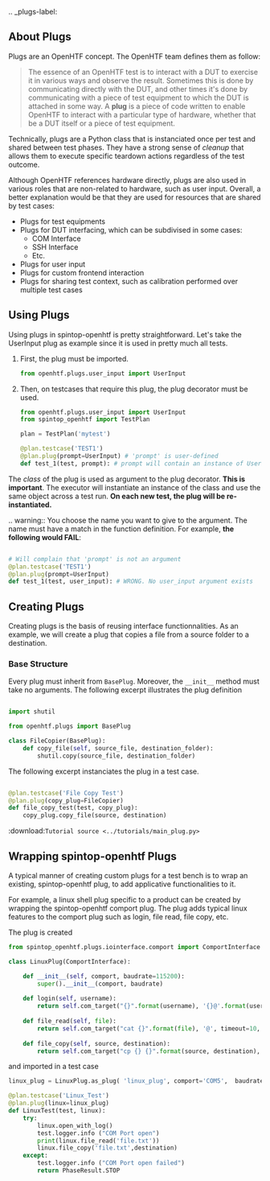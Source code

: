.. _plugs-label:

## About Plugs

Plugs are an OpenHTF concept. The OpenHTF team defines them as follow:

> The essence of an OpenHTF test is to interact with a DUT to exercise it in various ways and observe the result. Sometimes this is done by communicating directly with the DUT, and other times it's done by communicating with a piece of test equipment to which the DUT is attached in some way. A **plug** is a piece of code written to enable OpenHTF to interact with a particular type of hardware, whether that be a DUT itself or a piece of test equipment.

Technically, plugs are a Python class that is instanciated once per test and shared between test phases. They have a strong sense of *cleanup* that allows them to execute specific teardown actions regardless of the test outcome.

Although OpenHTF references hardware directly, plugs are also used in various roles that are non-related to hardware, such as user input. Overall, a better explanation would be that they are used for resources that are shared by test cases:

- Plugs for test equipments
- Plugs for DUT interfacing, which can be subdivised in some cases:
    - COM Interface
    - SSH Interface
    - Etc.
- Plugs for user input
- Plugs for custom frontend interaction
- Plugs for sharing test context, such as calibration performed over multiple test cases

## Using Plugs

Using plugs in spintop-openhtf is pretty straightforward. Let's take the UserInput plug as example since it is used in pretty much all tests.

1. First, the plug must be imported.
    ```python
    from openhtf.plugs.user_input import UserInput
    ```

2. Then, on testcases that require this plug, the plug decorator must be used.

    ```python
    from openhtf.plugs.user_input import UserInput
    from spintop_openhtf import TestPlan

    plan = TestPlan('mytest')

    @plan.testcase('TEST1')
    @plan.plug(prompt=UserInput) # 'prompt' is user-defined
    def test_1(test, prompt): # prompt will contain an instance of UserInput

    ```

The *class* of the plug is used as argument to the plug decorator. **This is important**. The executor will instantiate an instance of the class and use the same object across a test run. **On each new test, the plug will be re-instantiated.**

.. warning:: 
    You choose the name you want to give to the argument. The name must have a match in the function definition. For example, **the following would FAIL**:

```python

# Will complain that 'prompt' is not an argument
@plan.testcase('TEST1')
@plan.plug(prompt=UserInput) 
def test_1(test, user_input): # WRONG. No user_input argument exists

```

## Creating Plugs

Creating plugs is the basis of reusing interface functionnalities. As an example, we will create a plug that copies a file from a source folder to a destination.

### Base Structure

Every plug must inherit from `BasePlug`. Moreover, the `__init__` method must take no arguments. The following excerpt illustrates the plug definition

```python

import shutil

from openhtf.plugs import BasePlug

class FileCopier(BasePlug):
    def copy_file(self, source_file, destination_folder):
        shutil.copy(source_file, destination_folder)

```

The following excerpt instanciates the plug in a test case.

```python

@plan.testcase('File Copy Test')
@plan.plug(copy_plug=FileCopier) 
def file_copy_test(test, copy_plug): 
    copy_plug.copy_file(source, destination)

```

:download:`Tutorial source <../tutorials/main_plug.py>`



## Wrapping spintop-openhtf Plugs

A typical manner of creating custom plugs for a test bench is to wrap an existing, spintop-openhtf plug, to add applicative functionalities to it. 

For example, a linux shell plug specific to a product can be created by wrapping the spintop-openhtf comport plug. The plug adds typical linux features to the comport plug such as login, file read, file copy, etc. 

The plug is created

```python
from spintop_openhtf.plugs.iointerface.comport import ComportInterface

class LinuxPlug(ComportInterface):

    def __init__(self, comport, baudrate=115200):
		super().__init__(comport, baudrate)
        
	def login(self, username):
		return self.com_target("{}".format(username), '{}@'.format(username), timeout=10, keeplines=0)	
        
	def file_read(self, file):
		return self.com_target("cat {}".format(file), '@', timeout=10, keeplines=0)	
        
	def file_copy(self, source, destination):
		return self.com_target("cp {} {}".format(source, destination), '@', timeout=10, keeplines=0)	
``` 

and imported in a test case

```python
linux_plug = LinuxPlug.as_plug( 'linux_plug', comport='COM5',  baudrate=115200)

@plan.testcase('Linux_Test')
@plan.plug(linux=linux_plug)
def LinuxTest(test, linux):
	try:
		linux.open_with_log()
		test.logger.info ("COM Port open")
        print(linux.file_read('file.txt'))
        linux.file_copy('file.txt',destination)
	except:
		test.logger.info ("COM Port open failed")
		return PhaseResult.STOP

```